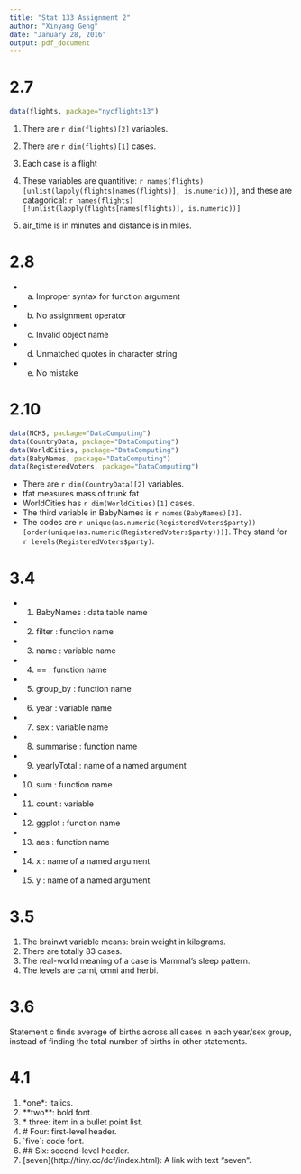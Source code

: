 ```yaml
---
title: "Stat 133 Assignment 2"
author: "Xinyang Geng"
date: "January 28, 2016"
output: pdf_document
---
```



# 2.7
```r
data(flights, package="nycflights13")
```
1. There are `r dim(flights)[2]` variables.

2. There are `r dim(flights)[1]` cases.

3. Each case is a flight

4. These variables are quantitive: `r names(flights)[unlist(lapply(flights[names(flights)], is.numeric))]`, 
and these are catagorical: `r names(flights)[!unlist(lapply(flights[names(flights)], is.numeric))]`

5. air_time is in minutes and distance is in miles.


# 2.8

* a. Improper syntax for function argument
* b. No assignment operator
* c. Invalid object name
* d. Unmatched quotes in character string
* e. No mistake


# 2.10
```r
data(NCHS, package="DataComputing")
data(CountryData, package="DataComputing")
data(WorldCities, package="DataComputing")
data(BabyNames, package="DataComputing")
data(RegisteredVoters, package="DataComputing")
```

* There are `r dim(CountryData)[2]` variables.
* tfat measures mass of trunk fat
* WorldCities has `r dim(WorldCities)[1]` cases.
* The third variable in BabyNames is `r names(BabyNames)[3]`.
* The codes are `r unique(as.numeric(RegisteredVoters$party))[order(unique(as.numeric(RegisteredVoters$party)))]`.
They stand for `r levels(RegisteredVoters$party)`. 


# 3.4
* 1) BabyNames : data table name
* 2) filter : function name
* 3) name : variable name
* 4) == : function name
* 5) group_by : function name
* 6) year : variable name
* 7) sex : variable name
* 8) summarise : function name
* 9) yearlyTotal : name of a named argument
* 10) sum : function name
* 11) count : variable
* 12) ggplot : function name
* 13) aes : function name
* 14) x : name of a named argument
* 15) y : name of a named argument


# 3.5

1. The brainwt variable means: brain weight in kilograms.
2. There are totally 83 cases.
3. The real-world meaning of a case is Mammal's sleep pattern.
4. The levels are carni, omni and herbi.


# 3.6
Statement c finds average of births across all cases in each year/sex group,
instead of finding the total number of births in other statements.

# 4.1
1. \*one*: italics.
2. \*\*two**: bold font.
3. \* three: item in a bullet point list.
4. \# Four: first-level header.
5. \`five`: code font.
6. \#\# Six: second-level header.
7. \[seven](http://tiny.cc/dcf/index.html): A link with text "seven".




